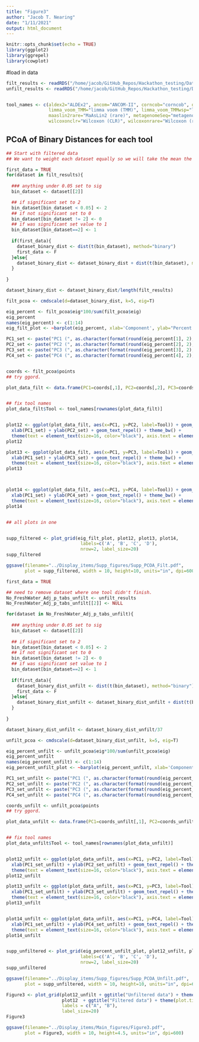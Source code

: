 ```yaml
---
title: "Figure3"
author: "Jacob T. Nearing"
date: "1/11/2021"
output: html_document
---
```


```r
knitr::opts_chunk$set(echo = TRUE)
library(ggplot2)
library(ggrepel)
library(cowplot)
```

#load in data
```r
filt_results <- readRDS("/home/jacob/GitHub_Repos/Hackathon_testing/Data/Filt_results_TEST_DA_TEST2.RDS")
unfilt_results <- readRDS("/home/jacob/GitHub_Repos/Hackathon_testing/Data/Unfilt_results_TEST_DA_TEST2.RDS")


tool_names <- c(aldex2="ALDEx2", ancom="ANCOM-II", corncob="corncob", deseq2="DESeq2", edger="edgeR", lefse="LEfSe", 
                limma_voom_TMM="limma voom (TMM)", limma_voom_TMMwsp="limma voom (TMMwsp)", maaslin2="MaAsLin2",
                maaslin2rare="MaAsLin2 (rare)", metagenomeSeq="metagenomeSeq", ttestrare="t-test (rare)", 
                wilcoxonclr="Wilcoxon (CLR)", wilcoxonrare="Wilcoxon (rare)")
```


## PCoA of Binary Distances for each tool
```r
## Start with filtered data
## We want to weight each dataset equally so we will take the mean the binary distance for all datasets for each tool

first_data = TRUE
for(dataset in filt_results){
  
  ### anything under 0.05 set to sig
  bin_dataset <- dataset[[2]]

  ## if significant set to 2
  bin_dataset[bin_dataset < 0.05] <- 2
  ## if not significant set to 0
  bin_dataset[bin_dataset != 2] <- 0
  ## if was significant set value to 1
  bin_dataset[bin_dataset==2] <- 1
  
  if(first_data){
    dataset_binary_dist <- dist(t(bin_dataset), method="binary")
    first_data <- F
  }else{
    dataset_binary_dist <- dataset_binary_dist + dist(t(bin_dataset), method="binary")
  }
  
}

dataset_binary_dist <- dataset_binary_dist/length(filt_results)

filt_pcoa <- cmdscale(d=dataset_binary_dist, k=5, eig=T)

eig_percent <- filt_pcoa$eig*100/sum(filt_pcoa$eig) 
eig_percent
names(eig_percent) <- c(1:14)
eig_filt_plot <- ~barplot(eig_percent, xlab='Component', ylab="Percent explained", main="Filtered data", ylim = c(0,30))

PC1_set <- paste("PC1 (", as.character(format(round(eig_percent[1], 2), nsmall = 2)), "%)", sep="")
PC2_set <- paste("PC2 (", as.character(format(round(eig_percent[2], 2), nsmall = 2)), "%)", sep="")
PC3_set <- paste("PC3 (", as.character(format(round(eig_percent[3], 2), nsmall = 2)), "%)", sep="")
PC4_set <- paste("PC4 (", as.character(format(round(eig_percent[4], 2), nsmall = 2)), "%)", sep="")


coords <- filt_pcoa$points
## try ggord.

plot_data_filt <- data.frame(PC1=coords[,1], PC2=coords[,2], PC3=coords[,3], PC4=coords[,4])


## fix tool names
plot_data_filt$Tool <- tool_names[rownames(plot_data_filt)]


plot12 <- ggplot(plot_data_filt, aes(x=PC1, y=PC2, label=Tool)) + geom_point() +
  xlab(PC1_set) + ylab(PC2_set) + geom_text_repel() + theme_bw() +
  theme(text = element_text(size=16, color="black"), axis.text = element_text(color="black"))
plot12

plot13 <- ggplot(plot_data_filt, aes(x=PC1, y=PC3, label=Tool)) + geom_point() +
  xlab(PC1_set) + ylab(PC3_set) + geom_text_repel() + theme_bw() +
  theme(text = element_text(size=16, color="black"), axis.text = element_text(color="black"))
plot13



plot14 <- ggplot(plot_data_filt, aes(x=PC1, y=PC4, label=Tool)) + geom_point() +
  xlab(PC1_set) + ylab(PC4_set) + geom_text_repel() + theme_bw() +
  theme(text = element_text(size=16, color="black"), axis.text = element_text(color="black"))
plot14


## all plots in one


supp_filtered <- plot_grid(eig_filt_plot, plot12, plot13, plot14,
                            labels=c('A', 'B', 'C', 'D'),
                            nrow=2, label_size=20)
supp_filtered

ggsave(filename="../Display_items/Supp_figures/Supp_PCOA_Filt.pdf",
       plot = supp_filtered, width = 10, height=10, units="in", dpi=600)

```



```r
first_data = TRUE

## need to remove dataset where one tool didn't finish.
No_FreshWater_Adj_p_tabs_unfilt <- unfilt_results
No_FreshWater_Adj_p_tabs_unfilt[[2]] <- NULL

for(dataset in No_FreshWater_Adj_p_tabs_unfilt){
  
  ### anything under 0.05 set to sig
  bin_dataset <- dataset[[2]]
  
  ## if significant set to 2
  bin_dataset[bin_dataset < 0.05] <- 2
  ## if not significant set to 0
  bin_dataset[bin_dataset != 2] <- 0
  ## if was significant set value to 1
  bin_dataset[bin_dataset==2] <- 1
  
  if(first_data){
    dataset_binary_dist_unfilt <- dist(t(bin_dataset), method="binary")
    first_data <- F
  }else{
    dataset_binary_dist_unfilt <- dataset_binary_dist_unfilt + dist(t(bin_dataset), method="binary")
  }
  
}

dataset_binary_dist_unfilt <- dataset_binary_dist_unfilt/37

unfilt_pcoa <- cmdscale(d=dataset_binary_dist_unfilt, k=5, eig=T)

eig_percent_unfilt <- unfilt_pcoa$eig*100/sum(unfilt_pcoa$eig) 
eig_percent_unfilt
names(eig_percent_unfilt) <- c(1:14)
eig_percent_unfilt_plot <- ~barplot(eig_percent_unfilt, xlab='Component', ylab="Percent explained", main="Unfiltered data", ylim = c(0,30))

PC1_set_unfilt <- paste("PC1 (", as.character(format(round(eig_percent_unfilt[1], 2), nsmall = 2)), "%)", sep="")
PC2_set_unfilt <- paste("PC2 (", as.character(format(round(eig_percent_unfilt[2], 2), nsmall = 2)), "%)", sep="")
PC3_set_unfilt <- paste("PC3 (", as.character(format(round(eig_percent_unfilt[3], 2), nsmall = 2)), "%)", sep="")
PC4_set_unfilt <- paste("PC4 (", as.character(format(round(eig_percent_unfilt[4], 2), nsmall = 2)), "%)", sep="")

coords_unfilt <- unfilt_pcoa$points
## try ggord.

plot_data_unfilt <- data.frame(PC1=coords_unfilt[,1], PC2=coords_unfilt[,2], PC3=coords_unfilt[,3], PC4=coords_unfilt[,4])


## fix tool names
plot_data_unfilt$Tool <- tool_names[rownames(plot_data_unfilt)]


plot12_unfilt <- ggplot(plot_data_unfilt, aes(x=PC1, y=PC2, label=Tool)) + geom_point() +
  xlab(PC1_set_unfilt) + ylab(PC2_set_unfilt) + geom_text_repel() + theme_bw() +
  theme(text = element_text(size=16, color="black"), axis.text = element_text(color="black"))
plot12_unfilt

plot13_unfilt <- ggplot(plot_data_unfilt, aes(x=PC1, y=PC3, label=Tool)) + geom_point() +
  xlab(PC1_set_unfilt) + ylab(PC3_set_unfilt) + geom_text_repel() + theme_bw() +
  theme(text = element_text(size=16, color="black"), axis.text = element_text(color="black"))
plot13_unfilt


plot14_unfilt <- ggplot(plot_data_unfilt, aes(x=PC1, y=PC4, label=Tool)) + geom_point() +
  xlab(PC1_set_unfilt) + ylab(PC4_set_unfilt) + geom_text_repel() + theme_bw() +
  theme(text = element_text(size=16, color="black"), axis.text = element_text(color="black"))
plot14_unfilt


supp_unfiltered <- plot_grid(eig_percent_unfilt_plot, plot12_unfilt, plot13_unfilt, plot14_unfilt,
                            labels=c('A', 'B', 'C', 'D'),
                            nrow=2, label_size=20)
supp_unfiltered

ggsave(filename="../Display_items/Supp_figures/Supp_PCOA_Unfilt.pdf",
       plot = supp_unfiltered, width = 10, height=10, units="in", dpi=600)

```

```r
Figure3 <- plot_grid(plot12_unfilt + ggtitle("Unfiltered data") + theme(plot.title = element_text(hjust = 0.5)),
                     plot12  + ggtitle("Filtered data") + theme(plot.title = element_text(hjust = 0.5)),
                     labels = c("A", "B"),
                     label_size=20)
Figure3

ggsave(filename="../Display_items/Main_figures/Figure3.pdf",
       plot = Figure3, width = 10, height=4.5, units="in", dpi=600)

```